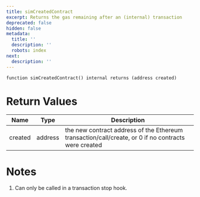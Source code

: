 ```yaml
---
title: simCreatedContract
excerpt: Returns the gas remaining after an (internal) transaction
deprecated: false
hidden: false
metadata:
  title: ''
  description: ''
  robots: index
next:
  description: ''
---
```

```solidity
function simCreatedContract() internal returns (address created)
```

# Return Values

| Name    | Type    | Description                                                                                         |
| ------- | ------- | --------------------------------------------------------------------------------------------------- |
| created | address | the new contract address of the Ethereum transaction/call/create, or 0 if no contracts were created |

# Notes

1. Can only be called in a transaction stop hook.
